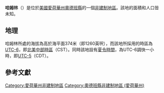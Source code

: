 {{noteTA
|G1=USState
|G2=地名
|G3=Unit
}}
{{Infobox settlement
|official_name            = 哈姆林
|native_name = Hamlin
|settlement_type          = [[非建制地區|非建制地區]]
|image_skyline            = 
|imagesize                = 
|image_map                = 
|mapsize                  = 
|pushpin_map              = USA Iowa
|pushpin_label            = 哈姆林
|pushpin_label_position   = top
|pushpin_map_caption      = 哈姆林在愛荷華州的位置
|subdivision_type         = [[世界政區索引|國家]]
|subdivision_type1        = [[美国州份|州份]]
|subdivision_type2        = [[愛荷華州行政区划|縣]]
|subdivision_name         = [[美国|美国]]
|subdivision_name1        = [[愛荷華州|愛荷華州]]
|subdivision_name2        = [[奧德班縣_(愛荷華州)|奧德班縣]]
|elevation_ft             = 1260
|elevation_m              = 374
|area_total_km2           = 
|area_total_sq_mi         = 
|area_land_km2            = 
|area_land_sq_mi          = 
|area_water_km2           = 
|area_water_sq_mi         = 
|population_as_of         = 2010
|population_footnotes     = 
|population_total         = 
|population_metro         = 
|population_density_km2   = auto
|population_density_sq_mi = auto
|timezone                 = [[北美中部时区|北美中部时区]]
|utc_offset               = -6
|coordinates              = {{coord|41|40|01|N|94|54|21|W|display=inline,title}}
| coor_pinpoint           = 
| coordinates_footnotes   = 
|timezone_DST             = CDT
|utc_offset_DST           = -5
|postal_code_type         = [[美國郵區編號|郵區編號]]
|postal_code              = 
|area_code                = {{link-en|电话区号712|Area code 712|712}}
|blank_name = [[地名信息系统|GNIS ID]]
|blank_info = 457221<ref name="GNIS">{{cite gnis|457221|Hamlin}}</ref>
}}
'''哈姆林'''（{{lang-en|Hamlin}}）是位於[[美國|美國]][[愛荷華州|愛荷華州]][[奧德班縣_(愛荷華州)|奧德班縣]]的一個[[非建制地區|非建制地區]]。該地的面積和人口皆未知。

== 地理 ==
哈姆林所處的海拔為高於海平面374米（即1260英呎），而該地所採用的時區為[[UTC-6|UTC-6]]，即[[北美中部時區|北美中部時區]]（CST）。同時該地設有[[夏令時間|夏令時間]]，為UTC-6調快一小時，即[[UTC-5|UTC-5]]（CDT）。

== 參考文獻 ==
{{reflist}}

{{奧德班縣 (愛荷華州)}}

{{DEFAULTSORT:Hamlin}}
[[Category:愛荷華州非建制地區|Category:愛荷華州非建制地區]]
[[Category:奧德班縣非建制地區_(愛荷華州)|Category:奧德班縣非建制地區 (愛荷華州)]]

{{Iowa-geo-stub}}